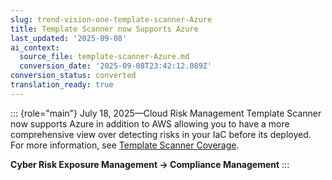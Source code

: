 ```yaml
---
slug: trend-vision-one-template-scanner-Azure
title: Template Scanner now Supports Azure
last_updated: '2025-09-08'
ai_context:
  source_file: template-scanner-Azure.md
  conversion_date: '2025-09-08T23:42:12.089Z'
conversion_status: converted
translation_ready: true
---
```


::: {role="main"}
July 18, 2025—Cloud Risk Management Template Scanner now supports Azure in addition to AWS allowing you to have a more comprehensive view over detecting risks in your IaC before its deployed. For more information, see [Template Scanner Coverage](template-scanner-coverage.mdx).

**Cyber Risk Exposure Management → Compliance Management**
:::
